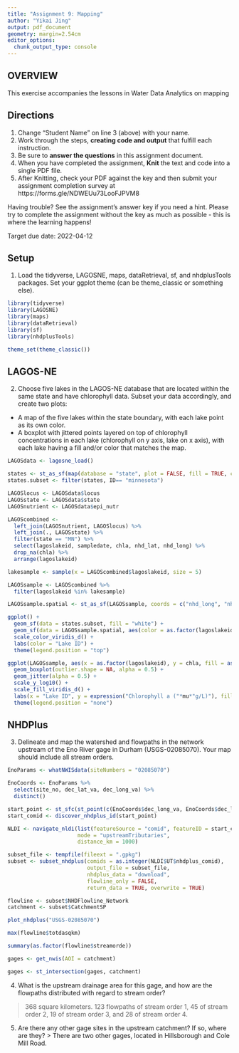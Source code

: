 ```yaml
---
title: "Assignment 9: Mapping"
author: "Yikai Jing"
output: pdf_document
geometry: margin=2.54cm
editor_options: 
  chunk_output_type: console
---
```


## OVERVIEW

This exercise accompanies the lessons in Water Data Analytics on mapping

## Directions
1. Change "Student Name" on line 3 (above) with your name.
2. Work through the steps, **creating code and output** that fulfill each instruction.
3. Be sure to **answer the questions** in this assignment document.
4. When you have completed the assignment, **Knit** the text and code into a single PDF file.
5. After Knitting, check your PDF against the key and then submit your assignment completion survey at https://forms.gle/NDWEUu73LooFJPVM8 

Having trouble? See the assignment's answer key if you need a hint. Please try to complete the assignment without the key as much as possible - this is where the learning happens!

Target due date: 2022-04-12

## Setup

1. Load the tidyverse, LAGOSNE, maps, dataRetrieval, sf, and nhdplusTools packages. Set your ggplot theme (can be theme_classic or something else).


```r
library(tidyverse)
library(LAGOSNE)
library(maps)
library(dataRetrieval)
library(sf)
library(nhdplusTools)

theme_set(theme_classic())
```

## LAGOS-NE

2. Choose five lakes in the LAGOS-NE database that are located within the same state and have chlorophyll data. Subset your data accordingly, and create two plots:

* A map of the five lakes within the state boundary, with each lake point as its own color.
* A boxplot with jittered points layered on top of chlorophyll concentrations in each lake (chlorophyll on y axis, lake on x axis), with each lake having a fill and/or color that matches the map. 

```r
LAGOSdata <- lagosne_load()

states <- st_as_sf(map(database = "state", plot = FALSE, fill = TRUE, col = "white"))
states.subset <- filter(states, ID== "minnesota")

LAGOSlocus <- LAGOSdata$locus
LAGOSstate <- LAGOSdata$state
LAGOSnutrient <- LAGOSdata$epi_nutr

LAGOScombined <-
  left_join(LAGOSnutrient, LAGOSlocus) %>%
  left_join(., LAGOSstate) %>%
  filter(state == "MN") %>%
  select(lagoslakeid, sampledate, chla, nhd_lat, nhd_long) %>%
  drop_na(chla) %>%
  arrange(lagoslakeid)

lakesample <- sample(x = LAGOScombined$lagoslakeid, size = 5)

LAGOSsample <- LAGOScombined %>%
  filter(lagoslakeid %in% lakesample)

LAGOSsample.spatial <- st_as_sf(LAGOSsample, coords = c("nhd_long", "nhd_lat"), crs = 4326)

ggplot() +
  geom_sf(data = states.subset, fill = "white") +
  geom_sf(data = LAGOSsample.spatial, aes(color = as.factor(lagoslakeid))) +
  scale_color_viridis_d() +
  labs(color = "Lake ID") +
  theme(legend.position = "top")

ggplot(LAGOSsample, aes(x = as.factor(lagoslakeid), y = chla, fill = as.factor(lagoslakeid))) +
  geom_boxplot(outlier.shape = NA, alpha = 0.5) +
  geom_jitter(alpha = 0.5) +
  scale_y_log10() +
  scale_fill_viridis_d() +
  labs(x = "Lake ID", y = expression("Chlorophyll a ("*mu*"g/L)"), fill = "") +
  theme(legend.position = "none")
```


## NHDPlus

3. Delineate and map the watershed and flowpaths in the network upstream of the Eno River gage in Durham (USGS-02085070). Your map should include all stream orders.


```r
EnoParams <- whatNWISdata(siteNumbers = "02085070")

EnoCoords <- EnoParams %>%
  select(site_no, dec_lat_va, dec_long_va) %>%
  distinct()

start_point <- st_sfc(st_point(c(EnoCoords$dec_long_va, EnoCoords$dec_lat_va)), crs = 4269) 
start_comid <- discover_nhdplus_id(start_point)

NLDI <- navigate_nldi(list(featureSource = "comid", featureID = start_comid),
                      mode = "upstreamTributaries",
                      distance_km = 1000)

subset_file <- tempfile(fileext = ".gpkg")
subset <- subset_nhdplus(comids = as.integer(NLDI$UT$nhdplus_comid),
                         output_file = subset_file,
                         nhdplus_data = "download",
                         flowline_only = FALSE,
                         return_data = TRUE, overwrite = TRUE)

flowline <- subset$NHDFlowline_Network
catchment <- subset$CatchmentSP

plot_nhdplus("USGS-02085070")

max(flowline$totdasqkm)

summary(as.factor(flowline$streamorde))

gages <- get_nwis(AOI = catchment)

gages <- st_intersection(gages, catchment)
```

4. What is the upstream drainage area for this gage, and how are the flowpaths distributed with regard to stream order?

> 368 square kilometers. 123 flowpaths of stream order 1, 45 of stream order 2, 19 of stream order 3, and 28 of stream order 4.

5. Are there any other gage sites in the upstream catchment? If so, where are they?
> There are two other gages, located in Hillsborough and Cole Mill Road.
